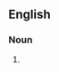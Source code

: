 ==English==

===Noun===
{{en-noun}}

# {{lb|en|British spelling}} {{alternative spelling of|en|dubious honor}}